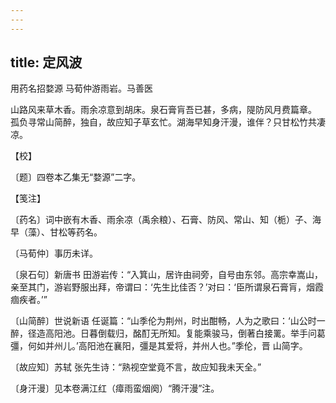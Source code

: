 ```yaml
---
---
---
```

title: 定风波
---



用药名招婺源 马荀仲游雨岩。马善医





山路风来草木香。雨余凉意到胡床。泉石膏肓吾已甚，多病，隄防风月费篇章。　孤负寻常山简醉，独自，故应知子草玄忙。湖海早知身汗漫，谁伴？只甘松竹共凄凉。





【校】


〔题〕四卷本乙集无“婺源”二字。





【笺注】


〔药名〕词中嵌有木香、雨余凉（禹余粮）、石膏、防风、常山、知（栀）子、海早（藻）、甘松等药名。

〔马荀仲〕事历未详。

〔泉石句〕新唐书 田游岩传：“入箕山，居许由祠旁，自号由东邻。高宗幸嵩山，亲至其门，游岩野服出拜，帝谓曰：‘先生比佳否？’对曰：‘臣所谓泉石膏肓，烟霞痼疾者。’”

〔山简醉〕世说新语 任诞篇：“山季伦为荆州，时出酣畅，人为之歌曰：‘山公时一醉，径造高阳池。日暮倒载归，酩酊无所知。复能乘骏马，倒著白接䍠。举手问葛彊，何如并州儿。’高阳池在襄阳，彊是其爱将，并州人也。”季伦，晋 山简字。

〔故应知〕苏轼 张先生诗：“熟视空堂竟不言，故应知我未天全。”

〔身汗漫〕见本卷满江红（瘴雨蛮烟阕）“腾汗漫”注。
